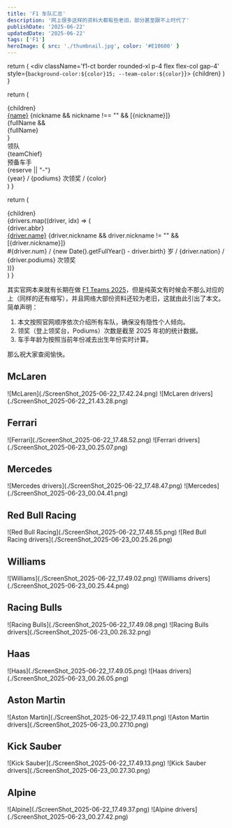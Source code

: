 ```yaml
---
title: 'F1 车队汇总'
description: '网上很多这样的资料大都有些老旧，部分甚至跟不上时代了'
publishDate: '2025-06-22'
updatedDate: '2025-06-22'
tags: ['F1']
heroImage: { src: './thumbnail.jpg', color: '#E10600' }
---
```


  return (
    <div className='f1-ct border rounded-xl p-4 flex flex-col gap-4'
      style={`background-color:${color}15; --team-color:${color}`}>
      {children}
      <style>{".f1-ct p{margin:0};"}</style>
    </div>
  )
}

  return (
    <div className='grid gap-4 md:grid-cols-2'>
      <div className='max-md:max-w-100'>{children}</div>
      <div className='flex flex-col gap-4'>
        <div className='max-md:flex flex-wrap items-end gap-x-2'>
          <div>
            <a className='text-foreground text-lg font-bold my-0'
              href={link} target='_blank'>{name}</a>
            {nickname && nickname !== "" && <span className='text-sm text-muted-foreground ms-2 relative top-0.5 max-md:top-0.1'> [{nickname}]</span>}
          </div>
          {fullName && <div className='text-muted-foreground my-0'>{fullName}</div>}
        </div>
        <div>
          <div className='flex flex-wrap gap-x-8 gap-y-2'>
            <div>
              <div className='text-xs text-muted-foreground'>领队</div>
              <div className='text-foreground mt-0'>{teamChief}</div>
            </div>
            <div>
              <div className='text-xs text-muted-foreground'>预备车手</div>
              <div className='text-foreground mt-0'>{reserve || "-"}</div>
            </div>
          </div>
          <div className='max-sm:flex flex-wrap gap-x-1 mt-2'>
            <span>{year} / </span>
            <span>{podiums} 次领奖 / </span>
            <span>{color}</span>
          </div>
        </div>
      </div>
    </div>
  )
}

  return (
    <div>
      {children}
      <div className='flex-1 pt-4 grid grid-cols-2 gap-x-4'>
        {drivers.map((driver, idx) => (
          <div key={idx} className='flex flex-col gap-y-2'>
            <div className='flex flex-wrap items-center gap-2'>
              <span className='font-mono rounded border px-1 max-md:text-sm md:px-1.5'
                style="border-color:var(--team-color);color:var(--team-color)">{driver.abbr}</span>
              <div>
                <a className='text-foreground'
                  href={driver.link} target='_blank'>{driver.name}</a>
                {driver.nickname && driver.nickname != "" && <span className='text-sm text-muted-foreground ms-2 relative top-0.5'>[{driver.nickname}]</span>}
              </div>
            </div>
            <div className='max-sm:flex flex-wrap gap-x-1'>
              <span>#{driver.num} / </span>
              <span>{new Date().getFullYear() - driver.birth} 岁 / </span>
              <span>{driver.nation} / </span>
              <span>{driver.podiums} 次领奖</span>
            </div>
          </div>
        ))}
      </div>
    </div>
  )
}

其实官网本来就有长期在做 [F1 Teams 2025](https://www.formula1.com/en/teams)，但是纯英文有时候会不那么对应的上（同样的还有缩写），并且网络大部份资料还较为老旧，这就由此引出了本文。简单声明：

1. 本文按照官网顺序依次介绍所有车队，确保没有隐性个人倾向。
2. 领奖（登上领奖台，Podiums）次数是截至 2025 年初的统计数据。
3. 车手年龄为按照当前年份减去出生年份实时计算。

那么祝大家查阅愉快。

## McLaren

<Container color="#F47600">
  <TeamTable
    link="https://www.formula1.com/en/teams/mclaren"
    name="迈凯伦"
    nickname="Toto Wolff"
    fullName="McLaren Formula 1 Team"
    teamChief="Andrea Stella"
    reserve="-"
    year="1966"
    podiums="434"
    color="橙&黑">
    ![McLaren](./ScreenShot_2025-06-22_17.42.24.png)
  </TeamTable>
  <DriversTable
    drivers={[
      { abbr: "PIA", name: "奥斯卡 · 皮亚斯特里", nickname: "", num: "81", birth: 2001, nation: "澳大利亚", podiums: "10", link: "https://www.formula1.com/en/drivers/oscar-piastri" },
      { abbr: "NOR", name: "兰多 · 诺里斯", nickname: "", num: "4", birth: 1999, nation: "英国", podiums: "26", link: "https://www.formula1.com/en/drivers/lando-norris" }
    ]}>
    ![McLaren drivers](./ScreenShot_2025-06-22_21.43.28.png)
  </DriversTable>
</Container>

## Ferrari

<Container color="#ED1131">
  <TeamTable
    link="https://www.formula1.com/en/teams/ferrari"
    name="法拉利"
    nickname="窝法"
    fullName="Scuderia Ferrari HP"
    teamChief="Frédéric Vasseur 瓦塞尔"
    reserve="Antonio Giovinazzi, Zhou Guanyu"
    year="1950"
    podiums="636"
    color="红&白">
    ![Ferrari](./ScreenShot_2025-06-22_17.48.52.png)
  </TeamTable>
  <DriversTable
    drivers={[
      { abbr: "LEC", name: "查尔斯 · 勒克莱尔", nickname: "乐扣", num: "16", birth: 1997, nation: "摩纳哥", podiums: "43", link: "https://www.formula1.com/en/drivers/charles-leclerc" },
      { abbr: "HAM", name: "刘易斯 · 汉密尔顿", nickname: "老汉", num: "44", birth: 1985, nation: "英国", podiums: "202", link: "https://www.formula1.com/en/drivers/lewis-hamilton" }
    ]}>
    ![Ferrari drivers](./ScreenShot_2025-06-23_00.25.07.png)
  </DriversTable>
</Container>

## Mercedes

<Container color="#00D7B6">
  <TeamTable
    link="https://www.formula1.com/en/teams/mercedes"
    name="梅赛德斯"
    nickname="梅奔"
    fullName="Mercedes-AMG Petronas Formula One Team"
    teamChief="Toto Wolff 托托"
    reserve="Valtteri Bottas, Fred Vesti"
    year="1970"
    podiums="196"
    color="薄荷绿&黑">
    ![Mercedes drivers](./ScreenShot_2025-06-22_17.48.47.png)
  </TeamTable>
  <DriversTable
    drivers={[
      { abbr: "RUS", name: "乔治 · 拉塞尔", nickname: "皇帝", num: "63", birth: 1998, nation: "英国", podiums: "15", link: "https://www.formula1.com/en/drivers/george-russell" },
      { abbr: "ANT", name: "基米 · 安东内利", nickname: "小 Kimi", num: "12", birth: 2006, nation: "意大利", podiums: "0", link: "https://www.formula1.com/en/drivers/kimi-antonelli" }
    ]}>
    ![Mercedes](./ScreenShot_2025-06-23_00.04.41.png)
  </DriversTable>
</Container>

## Red Bull Racing

<Container color="#4781D7">
  <TeamTable
    link="https://www.formula1.com/en/teams/red-bull-racing"
    name="红牛"
    nickname=""
    fullName="Oracle Red Bull Racing"
    teamChief="Christian Horner 霍纳"
    reserve="-"
    year="1985"
    podiums="223"
    color="深蓝&红">
    ![Red Bull Racing](./ScreenShot_2025-06-22_17.48.55.png)
  </TeamTable>
  <DriversTable
    drivers={[
      { abbr: "VER", name: "马克斯 · 维斯塔潘", nickname: "潘子 / 塔炮", num: "1", birth: 1997, nation: "荷兰", podiums: "85", link: "https://www.formula1.com/en/drivers/max-verstappen" },
      { abbr: "TSU", name: "角田裕毅", nickname: "脚田", num: "22", birth: 2000, nation: "日本", podiums: "0", link: "https://www.formula1.com/en/drivers/yuki-tsunoda" }
    ]}>
    ![Red Bull Racing drivers](./ScreenShot_2025-06-23_00.25.26.png)
  </DriversTable>
</Container>

## Williams

<Container color="#1868DB">
  <TeamTable
    link="https://www.formula1.com/en/teams/williams"
    name="威廉姆斯"
    nickname=""
    fullName="Atlassian Williams Racing"
    teamChief="James Vowles"
    reserve="-"
    year="1978"
    podiums="243"
    color="宝蓝&白">
    ![Williams](./ScreenShot_2025-06-22_17.49.02.png)
  </TeamTable>
  <DriversTable
    drivers={[
      { abbr: "ALB", name: "亚历山大 · 阿尔本", nickname: "", num: "23", birth: 1996, nation: "泰国", podiums: "2", link: "https://www.formula1.com/en/drivers/alexander-albon" },
      { abbr: "SAI", name: "卡洛斯 · 塞恩斯", nickname: "", num: "55", birth: 1994, nation: "西班牙", podiums: "27", link: "https://www.formula1.com/en/drivers/carlos-sainz" }
    ]}>
    ![Williams drivers](./ScreenShot_2025-06-23_00.25.44.png)
  </DriversTable>
</Container>

## Racing Bulls

<Container color="#6C98FF">
  <TeamTable
    link="https://www.formula1.com/en/teams/racing-bulls"
    name="红牛二队"
    nickname="小红牛"
    fullName="Visa Cash App Racing Bulls Formula One Team"
    teamChief="Laurent Mekies"
    reserve="Ayumu Iwasa"
    year="1985"
    podiums="5"
    color="蓝&白">
    ![Racing Bulls](./ScreenShot_2025-06-22_17.49.08.png)
  </TeamTable>
  <DriversTable
    drivers={[
      { abbr: "LAW", name: "‌利亚姆 · 劳森", nickname: "", num: "30", birth: 2002, nation: "新西兰", podiums: "0", link: "https://www.formula1.com/en/drivers/liam-lawson" },
      { abbr: "HAD", name: "伊萨克 · 哈贾尔", nickname: "", num: "6", birth: 2004, nation: "法国", podiums: "0", link: "https://www.formula1.com/en/drivers/isack-hadjar" }
    ]}>
    ![Racing Bulls drivers](./ScreenShot_2025-06-23_00.26.32.png)
  </DriversTable>
</Container>

## Haas

<Container color="#9C9FA2">
  <TeamTable
    link="https://www.formula1.com/en/teams/haas"
    name="哈斯"
    nickname=""
    fullName="MoneyGram Haas F1 Team"
    teamChief="Ayao Komatsu"
    reserve="Ryo Hirakawa"
    year="2016"
    podiums="0"
    color="黑白&红">
    ![Haas](./ScreenShot_2025-06-22_17.49.05.png)
  </TeamTable>
  <DriversTable
    drivers={[
      { abbr: "OCO", name: "埃斯特班 · 奥康", nickname: "", num: "31", birth: 1996, nation: "法国", podiums: "4", link: "https://www.formula1.com/en/drivers/esteban-ocon" },
      { abbr: "BEA", name: "奥利弗 · 贝尔曼", nickname: "", num: "87", birth: 2005, nation: "英国", podiums: "0", link: "https://www.formula1.com/en/drivers/oliver-bearman" }
    ]}>
    ![Haas drivers](./ScreenShot_2025-06-23_00.26.05.png)
  </DriversTable>
</Container>

## Aston Martin

<Container color="#229971">
  <TeamTable
    link="https://www.formula1.com/en/teams/aston-martin"
    name="阿斯顿马丁"
    nickname=""
    fullName="Aston Martin Aramco Formula One Team"
    teamChief="Andy Cowell"
    reserve="Felipe Drugovich, Stoffel Vandoorne"
    year="2018"
    podiums="12"
    color="马尔代夫绿">
    ![Aston Martin](./ScreenShot_2025-06-22_17.49.11.png)
  </TeamTable>
  <DriversTable
    drivers={[
      { abbr: "STR", name: "兰斯 · 斯特罗尔", nickname: "太子 / 少爷", num: "18", birth: 1998, nation: "加拿大", podiums: "3", link: "https://www.formula1.com/en/drivers/lance-stroll" },
      { abbr: "ALO", name: "费尔南多 · 阿隆索", nickname: "头哥", num: "14", birth: 1981, nation: "西班牙", podiums: "106", link: "https://www.formula1.com/en/drivers/fernando-alonso" }
    ]}>
    ![Aston Martin drivers](./ScreenShot_2025-06-23_00.27.10.png)
  </DriversTable>
</Container>

## Kick Sauber

<Container color="#01C00E">
  <TeamTable
    link="https://www.formula1.com/en/teams/kick-sauber"
    name="Kick 索伯"
    nickname=""
    fullName="Stake F1 Team Kick Sauber"
    teamChief="Jonathan Wheatley"
    reserve="-"
    year="1993"
    podiums="26"
    color="绿&黑">
    ![Kick Sauber](./ScreenShot_2025-06-22_17.49.13.png)
  </TeamTable>
  <DriversTable
    drivers={[
      { abbr: "HUL", name: "尼科 · 霍肯伯格", nickname: "", num: "27", birth: 1987, nation: "德国", podiums: "0", link: "https://www.formula1.com/en/drivers/nico-hulkenberg" },
      { abbr: "BOR", name: "加布里埃尔 · 博托莱托", nickname: "", num: "5", birth: 2004, nation: "巴西", podiums: "0", link: "https://www.formula1.com/en/drivers/gabriel-bortoleto" }
    ]}>
    ![Kick Sauber drivers](./ScreenShot_2025-06-23_00.27.30.png)
  </DriversTable>
</Container>

## Alpine

<Container color="#00A1E8">
  <TeamTable
    link="https://www.formula1.com/en/teams/alpine"
    name="Alpine"
    nickname=""
    fullName="BWT Alpine Formula One Team"
    teamChief="Flavio Briatore 布里亚托利"
    reserve="Jack Doohan, Paul Aron, Kush Maini"
    year="1986"
    podiums="60"
    color="蓝&粉&黑">
    ![Alpine](./ScreenShot_2025-06-22_17.49.37.png)
  </TeamTable>
  <DriversTable
    drivers={[
      { abbr: "GAS", name: "皮埃尔 · 加斯利", nickname: "加大师", num: "10", birth: 1996, nation: "法国", podiums: "5", link: "https://www.formula1.com/en/drivers/pierre-gasly" },
      { abbr: "COL", name: "弗兰科 · 科拉平托", nickname: "", num: "43", birth: 2003, nation: "阿根廷", podiums: "0", link: "https://www.formula1.com/en/drivers/franco-colapinto" }
    ]}>
    ![Alpine drivers](./ScreenShot_2025-06-23_00.27.42.png)
  </DriversTable>
</Container>
